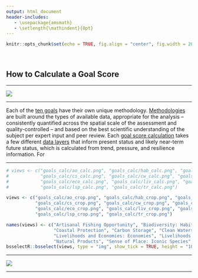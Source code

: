```yaml
---
output: html_document
header-includes:
   - \usepackage{amsmath}
   - \setlength{\mathindent}{0pt}
---
```


```r
knitr::opts_chunk$set(echo = TRUE, fig.align = "center", fig.width = 20)
```

<br>

## How to Calculate a Goal Score
***


![](https://docs.google.com/drawings/d/e/2PACX-1vRN8pFrclhIYIPk7wBzI1TSAkycNzIK7KUKmqcMtej8KBPnsm4RbhjIsGwUPrmJ-7aRhmdlBscCMGUe/pub?w=1658&h=584)

***

Each of the [ten goals](https://www.nature.com/articles/nature11397) have their own unique methodology. [Methodologies](https://rawgit.com/OHI-Science/ohi-global/draft/global_supplement/Supplement.html#5_goal_models_and_data) are built around the types of available data, appropriate for the analysis -- consistently quantified across the spatial scale of the assessment and quality-controlled -- and based on the best scientific understanding of the subject per expert input and peer review. Each [goal score calculation](https://github.com/OHI-Science/ohi-global/blob/draft/eez/conf/functions.R) takes a few different [data layers](http://ohi-science.org/ohi-global/layers_table.html) that inform present status and likely near-term future status, which is calculated from trend, pressure, and resilience information. For 


***

```r
# views <- c("goals_calc/ao_calc.png", "goals_calc/hab_calc.png", "goals_calc/spp_calc.png", "goals_calc/cp_calc.png",
#            "goals_calc/cs_calc.png", "goals_calc/cw_calc.png", "goals_calc/fis_calc.png", "goals_calc/mar_calc.png",
#            "goals_calc/eco_calc.png", "goals_calc/liv_calc.png", "goals_calc/np_calc.png", "goals_calc/ico_calc.png",
#            "goals_calc/lsp_calc.png", "goals_calc/tr_calc.png")

views <- c("goals_calc/ao_crop.png", "goals_calc/hab_crop.png", "goals_calc/spp_crop.png", "goals_calc/cp_crop.png",
           "goals_calc/cs_crop.png", "goals_calc/cw_crop.png", "goals_calc/fis_crop.png", "goals_calc/mar_crop.png",
           "goals_calc/eco_crop.png", "goals_calc/liv_crop.png", "goals_calc/np_crop.png", "goals_calc/ico_crop.png",
           "goals_calc/lsp_crop.png", "goals_calc/tr_crop.png")

names(views) <- c("Artisanal Fishing Opportunity", "Biodiversity: Habitat", "Biodiversity: Species", 
                  "Coastal Protection", "Carbon Storage", "Clean Waters", "Food Provision: Fisheries", "Food Provision: Mariculture",
                  "Livelihoods and Economies: Economies", "Livelihoods and Economies: Livelihoods", 
                  "Natural Products", "Sense of Place: Iconic Species", "Sense of Place: Lasting Special Places", "Tourism and Recreation")
bsselectR::bsselect(views, type = "img", show_tick = TRUE, height = "10")
```

***

[![](images/goals.png)](http://ohi-science.org/ohi-global/goals.html)

***